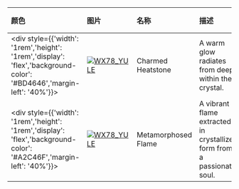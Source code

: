 | 颜色                                                                                                                        | 图片                                                                                                                                                                 | 名称                    | 描述                                                              | 收集             | 品质    | 交易 |
| :-------------------------------------------------------------------------------------------------------------------------- | :------------------------------------------------------------------------------------------------------------------------------------------------------------------- | :---------------------- | :---------------------------------------------------------------- | :--------------- | :------ | :--- |
| <div style={{'width': '1rem','height': '1rem','display': 'flex','background-color': '#BD4646','margin-left': '40%'}}></div> | [![WX78_YULE](https://items.kleientertainment.com/images/DST/HEATROCK_FANTASY/small)](https://items.kleientertainment.com/images/DST/HEATROCK_FANTASY/small)                                                           | Charmed Heatstone                         | A warm glow radiates from deep within the crystal.                                                                                                                                                                                                                                                                                         | Fantasmical Collection          | Elegant                  | 否   |
| <div style={{'width': '1rem','height': '1rem','display': 'flex','background-color': '#A2C46F','margin-left': '40%'}}></div> | [![WX78_YULE](https://items.kleientertainment.com/images/DST/HEATROCK_FIRE/small)](https://items.kleientertainment.com/images/DST/HEATROCK_FIRE/small)                                                                 | Metamorphosed Flame                       | A vibrant flame extracted in crystallized form from a passionate soul.                                                                                                                                                                                                                                                                     | Crystalline Collection          | Loyal                    | 否   |

